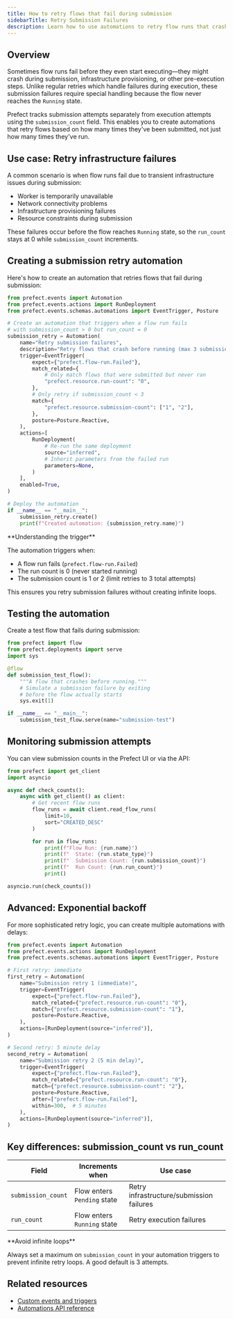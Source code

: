 ```yaml
---
title: How to retry flows that fail during submission
sidebarTitle: Retry Submission Failures
description: Learn how to use automations to retry flow runs that crash before reaching the running state.
---
```


## Overview

Sometimes flow runs fail before they even start executing—they might crash during submission, infrastructure provisioning, or other pre-execution steps. Unlike regular retries which handle failures during execution, these submission failures require special handling because the flow never reaches the `Running` state.

Prefect tracks submission attempts separately from execution attempts using the `submission_count` field. This enables you to create automations that retry flows based on how many times they've been submitted, not just how many times they've run.

## Use case: Retry infrastructure failures

A common scenario is when flow runs fail due to transient infrastructure issues during submission:

- Worker is temporarily unavailable
- Network connectivity problems
- Infrastructure provisioning failures
- Resource constraints during submission

These failures occur before the flow reaches `Running` state, so the `run_count` stays at 0 while `submission_count` increments.

## Creating a submission retry automation

Here's how to create an automation that retries flows that fail during submission:

```python retry_submission_failures.py
from prefect.events import Automation
from prefect.events.actions import RunDeployment
from prefect.events.schemas.automations import EventTrigger, Posture

# Create an automation that triggers when a flow run fails
# with submission_count > 0 but run_count = 0
submission_retry = Automation(
    name="Retry submission failures",
    description="Retry flows that crash before running (max 3 submission attempts)",
    trigger=EventTrigger(
        expect={"prefect.flow-run.Failed"},
        match_related={
            # Only match flows that were submitted but never ran
            "prefect.resource.run-count": "0",
        },
        # Only retry if submission_count < 3
        match={
            "prefect.resource.submission-count": ["1", "2"],
        },
        posture=Posture.Reactive,
    ),
    actions=[
        RunDeployment(
            # Re-run the same deployment
            source="inferred",
            # Inherit parameters from the failed run
            parameters=None,
        )
    ],
    enabled=True,
)

# Deploy the automation
if __name__ == "__main__":
    submission_retry.create()
    print(f"Created automation: {submission_retry.name}")
```

<Tip>
**Understanding the trigger**

The automation triggers when:
- A flow run fails (`prefect.flow-run.Failed`)
- The run count is 0 (never started running)
- The submission count is 1 or 2 (limit retries to 3 total attempts)

This ensures you retry submission failures without creating infinite loops.
</Tip>

## Testing the automation

Create a test flow that fails during submission:

```python test_submission_failure.py
from prefect import flow
from prefect.deployments import serve
import sys

@flow
def submission_test_flow():
    """A flow that crashes before running."""
    # Simulate a submission failure by exiting
    # before the flow actually starts
    sys.exit(1)

if __name__ == "__main__":
    submission_test_flow.serve(name="submission-test")
```

## Monitoring submission attempts

You can view submission counts in the Prefect UI or via the API:

```python check_submission_count.py
from prefect import get_client
import asyncio

async def check_counts():
    async with get_client() as client:
        # Get recent flow runs
        flow_runs = await client.read_flow_runs(
            limit=10,
            sort="CREATED_DESC"
        )

        for run in flow_runs:
            print(f"Flow Run: {run.name}")
            print(f"  State: {run.state_type}")
            print(f"  Submission Count: {run.submission_count}")
            print(f"  Run Count: {run.run_count}")
            print()

asyncio.run(check_counts())
```

## Advanced: Exponential backoff

For more sophisticated retry logic, you can create multiple automations with delays:

```python exponential_backoff.py
from prefect.events import Automation
from prefect.events.actions import RunDeployment
from prefect.events.schemas.automations import EventTrigger, Posture

# First retry: immediate
first_retry = Automation(
    name="Submission retry 1 (immediate)",
    trigger=EventTrigger(
        expect={"prefect.flow-run.Failed"},
        match_related={"prefect.resource.run-count": "0"},
        match={"prefect.resource.submission-count": "1"},
        posture=Posture.Reactive,
    ),
    actions=[RunDeployment(source="inferred")],
)

# Second retry: 5 minute delay
second_retry = Automation(
    name="Submission retry 2 (5 min delay)",
    trigger=EventTrigger(
        expect={"prefect.flow-run.Failed"},
        match_related={"prefect.resource.run-count": "0"},
        match={"prefect.resource.submission-count": "2"},
        posture=Posture.Reactive,
        after=["prefect.flow-run.Failed"],
        within=300,  # 5 minutes
    ),
    actions=[RunDeployment(source="inferred")],
)
```

## Key differences: submission_count vs run_count

| Field | Increments when | Use case |
|-------|----------------|----------|
| `submission_count` | Flow enters `Pending` state | Retry infrastructure/submission failures |
| `run_count` | Flow enters `Running` state | Retry execution failures |

<Warning>
**Avoid infinite loops**

Always set a maximum on `submission_count` in your automation triggers to prevent infinite retry loops. A good default is 3 attempts.
</Warning>

## Related resources

- [Custom events and triggers](/v3/advanced/use-custom-event-grammar)
- [Automations API reference](/v3/api-ref/python/prefect-events-schemas-automations)
